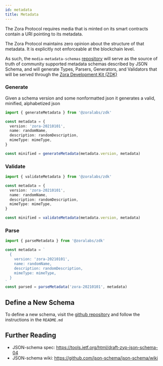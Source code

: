 ```yaml
---
id: metadata
title: Metadata
---
```


The Zora Protocol requires media that is minted on its smart contracts contain a URI pointing to its metadata.

The Zora Protocol maintains zero opinion about the structure of that metadata. It is explicitly not enforceable at the blockchain level.

As such, the `media-metadata-schemas` [repository](https://github.com/ourzora/media-metadata-schemas) will serve as the source of truth of community supported metadata schemas described by JSON Schema, and will generate Types, Parsers, Generators, and Validators that will be served through the [Zora Development Kit (ZDK)](https://github.com/ourzora/zdk)

### Generate

Given a schema version and some nonformatted json it generates a valid, minified, alphabetized json

```typescript
import { generateMetadata } from '@zoralabs/zdk'

const metadata = {
  version: 'zora-20210101',
  name: randomName,
  description: randomDescription,
  mimeType: mimeType,
}

const minified = generateMetadata(metadata.version, metadata)
```

### Validate

```typescript
import { validateMetadata } from '@zoralabs/zdk'

const metadata = {
  version: 'zora-20210101',
  name: randomName,
  description: randomDescription,
  mimeType: mimeType,
}

const minified = validateMetadata(metadata.version, metadata)
```

### Parse

```typescript
import { parseMetadata } from '@zoralabs/zdk'

const metadata = `
  {
    version: 'zora-20210101',
    name: randomName,
    description: randomDescription,
    mimeType: mimeType,
  }
`
const parsed = parseMetadata('zora-20210101', metadata)
```

## Define a New Schema

To define a new schema, visit the [github repository](https://github.com/ourzora/media-metadata-schemas) and follow the instructions in the `README.md`

## Further Reading

- JSON-schema spec: https://tools.ietf.org/html/draft-zyp-json-schema-04
- JSON-schema wiki: https://github.com/json-schema/json-schema/wiki